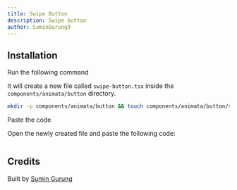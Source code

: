 ```yaml
---
title: Swipe Button
description: Swipe button
author: SuminGurung9
---
```


<ComponentPreview name="button-swipe-button--docs" />

## Installation

<Steps>
<Step>Run the following command</Step>

It will create a new file called `swipe-button.tsx` inside the `components/animata/button` directory.

```bash
mkdir -p components/animata/button && touch components/animata/button/swipe-button.tsx
```

<Step>Paste the code</Step>

Open the newly created file and paste the following code:

```jsx file=<rootDir>/animata/button/swipe-button.tsx

```

</Steps>

## Credits

Built by [Sumin Gurung](https://github.com/GrgSumin)
